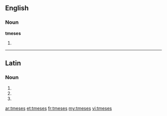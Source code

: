 ==English==

===Noun===
'''tmeses'''

# {{plural of|[[tmesis]]}}

----

==Latin==

===Noun===
{{la-noun-form|tmēsēs}}

# {{inflection of|tmesis|tmēsis|nom|p|lang=la}}
# {{inflection of|tmesis|tmēsis|acc|p|lang=la}}
# {{inflection of|tmesis|tmēsis|voc|p|lang=la}}

[[ar:tmeses]]
[[et:tmeses]]
[[fr:tmeses]]
[[my:tmeses]]
[[vi:tmeses]]